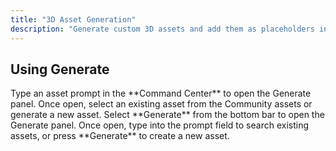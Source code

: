 ```yaml
---
title: "3D Asset Generation"
description: "Generate custom 3D assets and add them as placeholders in a scene. "
---
```


## Using Generate

<AccordionGroup>
  <Accordion title="Starting from Command Center" defaultOpen={false}>
    Type an asset prompt in the **Command Center** to open the Generate panel. Once open, select an existing asset from the Community assets or generate a new asset.
  </Accordion>

  <Accordion title="Starting from Generate panel" defaultOpen={false}>
    Select **Generate** from the bottom bar to open the Generate panel. Once open, type into the prompt field to search existing assets, or press **Generate** to create a new asset.
  </Accordion>
</AccordionGroup>